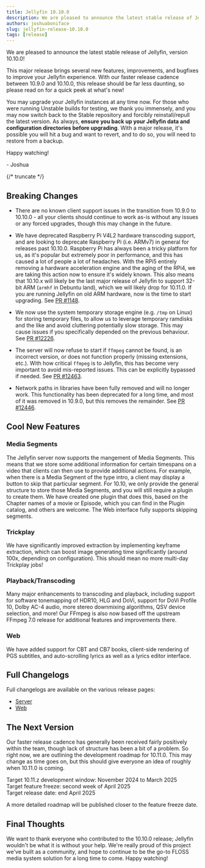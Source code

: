 ```yaml
---
title: Jellyfin 10.10.0
description: We are pleased to announce the latest stable release of Jellyfin, version 10.10.0!
authors: joshuaboniface
slug: jellyfin-release-10.10.0
tags: [release]
---
```


We are pleased to announce the latest stable release of Jellyfin, version 10.10.0!

This major release brings several new features, improvements, and bugfixes to improve your Jellyfin experience. With our faster release cadence between 10.9.0 and 10.10.0, this release should be far less daunting, so please read on for a quick peek at what's new!

You may upgrade your Jellyfin instances at any time now. For those who were running Unstable builds for testing, we thank you immensely, and you may now switch back to the Stable repository and forcibly reinstall/repull the latest version. As always, **ensure you back up your Jellyfin data and configuration directories before upgrading**. With a major release, it's possible you will hit a bug and want to revert, and to do so, you will need to restore from a backup.

Happy watching!

\- Joshua

{/* truncate */}

## Breaking Changes

* There are no known client support issues in the transition from 10.9.0 to 10.10.0 - all your clients should continue to work as-is without any issues or any forced upgrades, though this may change in the future.

* We have deprecated Raspberry Pi V4L2 hardware transcoding support, and are looking to deprecate Raspberry Pi (i.e. ARMv7) in general for releases past 10.10.0. Raspberry Pi has always been a tricky platform for us, as it's popular but extremely poor in performance, and this has caused a lot of people a lot of headaches. With the RPi5 entirely removing a hardware acceleration engine and the aging of the RPi4, we are taking this action now to ensure it's widely known. This also means that 10.10.x will likely be the last major release of Jellyfin to support 32-bit ARM (`armhf` in Debuntu land), which we will likely drop for 10.11.0. If you are running Jellyfin on old ARM hardware, now is the time to start upgrading. See [PR #1148](https://github.com/jellyfin/jellyfin.org/pull/1148).

* We now use the system temporary storage engine (e.g. `/tmp` on Linux) for storing temporary files, to allow us to leverage temporary ramdisks and the like and avoid cluttering potentially slow storage. This may cause issues if you specifically depended on the previous behaviour. See [PR #12226](https://github.com/jellyfin/jellyfin/pull/12226).

* The server will now refuse to start if `ffmpeg` cannot be found, is an incorrect version, or does not function properly (missing extensions, etc.). With how critical `ffmpeg` is to Jellyfin, this has become very important to avoid mis-reported issues. This can be explicitly bypassed if needed. See [PR #12463](https://github.com/jellyfin/jellyfin/pull/12463).

* Network paths in libraries have been fully removed and will no longer work. This functionality has been deprecated for a long time, and most of it was removed in 10.9.0, but this removes the remainder. See [PR #12446](https://github.com/jellyfin/jellyfin/pull/12446).

## Cool New Features

### Media Segments

The Jellyfin server now supports the mangement of Media Segments. This means that we store some additional information for certain timespans on a video that clients can then use to provide additional actions. For example, when there is a Media Segment of the type intro, a client may display a button to skip that particular segment. For 10.10, we only provide the general structure to store those Media Segments, and you will still require a plugin to create them. We have created one plugin that does this, based on the Chapter names of a movie or Episode, which you can find in the Plugin catalog, and others are welcome. The Web interface fully supports skipping segments.

### Trickplay

We have significantly improved extraction by implementing keyframe extraction, which can boost image generating time significantly (around 100x, depending on configuration). This should mean no more multi-day Trickplay jobs!

### Playback/Transcoding

Many major enhancements to transcoding and playback, including support for software tonemapping of HDR10, HLG and DoVi, support for DoVi Profile 10, Dolby AC-4 audio, more stereo downmixing algorithms, QSV device selection, and more! Our FFmpeg is also now based off the upstream FFmpeg 7.0 release for additional features and improvements there.

### Web

We have added support for CBT and CB7 books, client-side rendering of PGS subtitles, and auto-scrolling lyrics as well as a lyrics editor interface.

## Full Changelogs

Full changelogs are available on the various release pages:

* [Server](https://github.com/jellyfin/jellyfin/releases/tag/v10.10.0)
* [Web](https://github.com/jellyfin/jellyfin-web/releases/tag/v10.10.0)

## The Next Version

Our faster release cadence has generally been received fairly positively within the team, though lack of structure has been a bit of a problem. So right now, we are outlining the development roadmap for 10.11.0. This may change as time goes on, but this should give everyone an idea of roughly when 10.11.0 is coming.

Target 10.11.z development window: November 2024 to March 2025  
Target feature freeze: second week of April 2025  
Target release date: end April 2025  

A more detailed roadmap will be published closer to the feature freeze date.

## Final Thoughts

We want to thank everyone who contributed to the 10.10.0 release; Jellyfin wouldn't be what it is without your help. We're really proud of this project we've built as a community, and hope to continue to be the go-to FLOSS media system solution for a long time to come. Happy watching!
